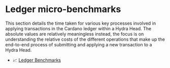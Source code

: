 # Ledger micro-benchmarks

This section details the time taken for various key processes involved in applying transactions in the Cardano ledger within a Hydra Head. The absolute values are relatively meaningless instead, the focus is on understanding the relative costs of the different operations that make up the end-to-end process of submitting and applying a new transaction to a Hydra Head.

* :chart_with_upwards_trend: [Ledger Benchmarks](pathname:///ledger-bench.html)
